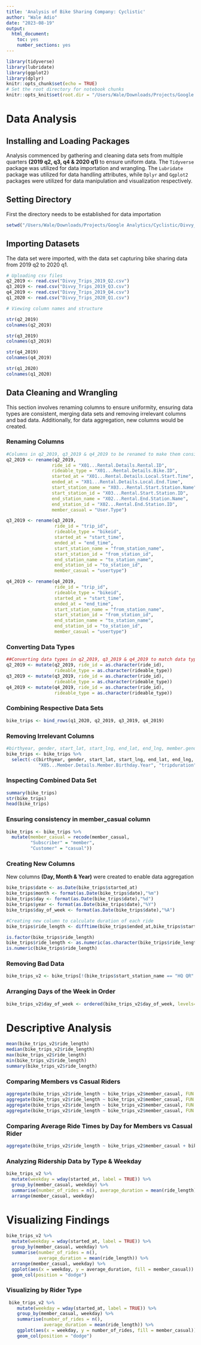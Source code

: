 ```yaml
---
title: 'Analysis of Bike Sharing Company: Cyclistic'
author: "Wale Adio"
date: "2023-08-19"
output: 
  html_document: 
    toc: yes
    number_sections: yes
---
```


```r
library(tidyverse)
library(lubridate)
library(ggplot2)
library(dplyr)
knitr::opts_chunk$set(echo = TRUE)
# Set the root directory for notebook chunks
knitr::opts_knit$set(root.dir = "/Users/Wale/Downloads/Projects/Google Analytics/Cyclistic/Divvy_Project")
```

# Data Analysis
## Installing and Loading Packages
Analysis commenced by gathering and cleaning data sets from multiple quarters **(2019 q2, q3, q4 & 2020 q1)** to ensure uniform data. The `Tidyverse` package was utilized for data importation and wrangling. The `Lubridate` package was utilized for data handling attributes, while `Dplyr` and `Ggplot2` packages were utilized for data manipulation and visualization respectively.


## Setting Directory
First the directory needs to be established for data importation

```r
setwd("/Users/Wale/Downloads/Projects/Google Analytics/Cyclistic/Divvy_Project")

```

## Importing Datasets
The data set were imported, with the data set capturing bike sharing data from 2019 q2 to 2020 q1. 

```r
# Uploading csv files
q2_2019 <- read.csv("Divvy_Trips_2019_Q2.csv")
q3_2019 <- read.csv("Divvy_Trips_2019_Q3.csv")
q4_2019 <- read.csv("Divvy_Trips_2019_Q4.csv")
q1_2020 <- read.csv("Divvy_Trips_2020_Q1.csv")

# Viewing column names and structure

str(q2_2019)
colnames(q2_2019)

str(q3_2019)
colnames(q3_2019)

str(q4_2019)
colnames(q4_2019)

str(q1_2020)
colnames(q1_2020)

```

## Data Cleaning and Wrangling
This section involves renaming columns to ensure uniformity, ensuring data types are consistent, merging data sets and removing irrelevant columns and bad data. Additionally, for data aggregation, new columns would be created.

### Renaming Columns

```r
#Columns in q2_2019, q3_2019 & q4_2019 to be renamed to make them consistent with q1_2020
q2_2019 <- rename(q2_2019,
                 ride_id = "X01...Rental.Details.Rental.ID",
                 rideable_type = "X01...Rental.Details.Bike.ID",
                 started_at = "X01...Rental.Details.Local.Start.Time",
                 ended_at = "X01...Rental.Details.Local.End.Time",
                 start_station_name = "X03...Rental.Start.Station.Name",
                 start_station_id = "X03...Rental.Start.Station.ID",
                 end_station_name = "X02...Rental.End.Station.Name",
                 end_station_id = "X02...Rental.End.Station.ID",
                 member_casual = "User.Type")

q3_2019 <- rename(q3_2019,
                  ride_id = "trip_id",
                  rideable_type = "bikeid",
                  started_at = "start_time",
                  ended_at = "end_time",
                  start_station_name = "from_station_name",
                  start_station_id = "from_station_id",
                  end_station_name = "to_station_name",
                  end_station_id = "to_station_id",
                  member_casual = "usertype")

q4_2019 <- rename(q4_2019,
                  ride_id = "trip_id",
                  rideable_type = "bikeid",
                  started_at = "start_time",
                  ended_at = "end_time",
                  start_station_name = "from_station_name",
                  start_station_id = "from_station_id",
                  end_station_name = "to_station_name",
                  end_station_id = "to_station_id",
                  member_casual = "usertype")

```

### Converting Data Types

```r
##Converting data types in q2_2019, q3_2019 & q4_2019 to match data types in q1_2020
q2_2019 <- mutate(q2_2019, ride_id = as.character(ride_id),
                  rideable_type = as.character(rideable_type))
q3_2019 <- mutate(q3_2019, ride_id = as.character(ride_id),
                  rideable_type = as.character(rideable_type))
q4_2019 <- mutate(q4_2019, ride_id = as.character(ride_id),
                  rideable_type = as.character(rideable_type))

```

### Combining Respective Data Sets

```r
bike_trips <- bind_rows(q1_2020, q2_2019, q3_2019, q4_2019)

```

### Removing Irrelevant Columns

```r
#birthyear, gender, start_lat, start_lng, end_lat, end_lng, member.gender, X05...member.details.member.birthday.year, tripduration, X01...Rental.details.duration.in.seconds.uncapped 
bike_trips <- bike_trips %>% 
  select(-c(birthyear, gender, start_lat, start_lng, end_lat, end_lng, Member.Gender, 
            "X05...Member.Details.Member.Birthday.Year", "tripduration", "X01...Rental.Details.Duration.In.Seconds.Uncapped"))

```

### Inspecting Combined Data Set

```r
summary(bike_trips)
str(bike_trips)
head(bike_trips)

```

### Ensuring consistency in member_casual column

```r
bike_trips <- bike_trips %>% 
  mutate(member_casual = recode(member_casual,
         "Subscriber" = "member",
         "Customer" = "casual"))

```

### Creating New Columns
New columns **(Day, Month & Year)** were created to enable data aggregation

```r
bike_trips$date <- as.Date(bike_trips$started_at)
bike_trips$month <- format(as.Date(bike_trips$date),"%m")
bike_trips$day <- format(as.Date(bike_trips$date),"%d")
bike_trips$year <- format(as.Date(bike_trips$date),"%Y")
bike_trips$day_of_week <- format(as.Date(bike_trips$date),"%A")

#Creating new column to calculate duration of each ride 
bike_trips$ride_length <- difftime(bike_trips$ended_at,bike_trips$started_at)

is.factor(bike_trips$ride_length)
bike_trips$ride_length <- as.numeric(as.character(bike_trips$ride_length))
is.numeric(bike_trips$ride_length)

```

### Removing Bad Data

```r
bike_trips_v2 <- bike_trips[!(bike_trips$start_station_name == "HQ QR" | bike_trips$ride_length<0),]

```

### Arranging Days of the Week in Order

```r
bike_trips_v2$day_of_week <- ordered(bike_trips_v2$day_of_week, levels=c("Sunday", "Monday", "Tuesday", "Wednesday", "Thursday", "Friday", "Saturday"))
```


# Descriptive Analysis

```r
mean(bike_trips_v2$ride_length)
median(bike_trips_v2$ride_length)
max(bike_trips_v2$ride_length)
min(bike_trips_v2$ride_length)
summary(bike_trips_v2$ride_length)

```

### Comparing Members vs Casual Riders

```r
aggregate(bike_trips_v2$ride_length ~ bike_trips_v2$member_casual, FUN = mean)
aggregate(bike_trips_v2$ride_length ~ bike_trips_v2$member_casual, FUN = median)
aggregate(bike_trips_v2$ride_length ~ bike_trips_v2$member_casual, FUN = max)
aggregate(bike_trips_v2$ride_length ~ bike_trips_v2$member_casual, FUN = min)

```

### Comparing Average Ride Times by Day for Members vs Casual Rider

```r
aggregate(bike_trips_v2$ride_length ~ bike_trips_v2$member_casual + bike_trips_v2$day_of_week, FUN = mean)

```

### Analyzing Ridership Data by Type & Weekday

```r
bike_trips_v2 %>% 
  mutate(weekday = wday(started_at, label = TRUE)) %>% 
  group_by(member_casual, weekday) %>% 
  summarise(number_of_rides = n(), average_duration = mean(ride_length)) %>% 
  arrange(member_casual, weekday)

```

# Visualizing Findings

```r
bike_trips_v2 %>%
  mutate(weekday = wday(started_at, label = TRUE)) %>%
  group_by(member_casual, weekday) %>% 
  summarise(number_of_rides = n(),
            average_duration = mean(ride_length)) %>% 
  arrange(member_casual, weekday) %>% 
  ggplot(aes(x = weekday, y = average_duration, fill = member_casual)) +
  geom_col(position = "dodge")

```

### Visualizing by Rider Type

```r
 bike_trips_v2 %>% 
    mutate(weekday = wday(started_at, label = TRUE)) %>% 
    group_by(member_casual, weekday) %>% 
    summarise(number_of_rides = n(),
              average_duration = mean(ride_length)) %>% 
    ggplot(aes(x = weekday, y = number_of_rides, fill = member_casual)) + 
    geom_col(position = "dodge")

```
